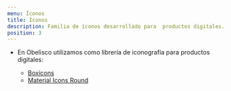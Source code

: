 ```yaml
---
menu: Íconos
title: Íconos
description: Familia de íconos desarrollado para  productos digitales.
position: 3
---
```


- En Obelisco utilizamos como librería de iconografía para productos digitales:

    - [Boxicons](https://boxicons.com/) 
    - [Material Icons Round](https://fonts.google.com/icons?selected=Material+Icons+Round)
